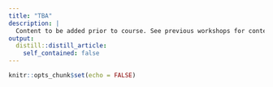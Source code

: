 ```yaml
---
title: "TBA"
description: |
  Content to be added prior to course. See previous workshops for content from earlier workshops.
output:
  distill::distill_article:
    self_contained: false
---
```



```r
knitr::opts_chunk$set(echo = FALSE)
```



